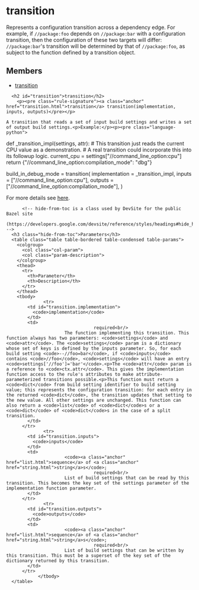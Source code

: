 <html devsite>
<head>
  <meta name="project_path" value="/_project.yaml">
  <meta name="book_path" value="/versions/6.0.0/_book.yaml">
</head>
<body>

<h1 class="page-title" id="modules.transition">transition</h1>

<!-- {% raw %} -->

<p>Represents a configuration transition across a dependency edge. For example, if <code>//package:foo</code> depends on <code>//package:bar</code> with a configuration transition, then the configuration of these two targets will differ: <code>//package:bar</code>'s transition will be determined by that of <code>//package:foo</code>, as subject to the function defined by a transition object.

<h2>Members</h2>
<ul>
    <li>
    <a href="#transition">transition</a>
  </li>
  </ul>

      <h2 id="transition">transition</h2>
        <p><pre class="rule-signature"><a class="anchor" href="transition.html">transition</a> transition(implementation, inputs, outputs)</pre></p>

    A transition that reads a set of input build settings and writes a set of output build settings.<p>Example:</p><p><pre class="language-python">
def _transition_impl(settings, attr):
    # This transition just reads the current CPU value as a demonstration.
    # A real transition could incorporate this into its followup logic.
    current_cpu = settings["//command_line_option:cpu"]
    return {"//command_line_option:compilation_mode": "dbg"}

build_in_debug_mode = transition(
    implementation = _transition_impl,
    inputs = ["//command_line_option:cpu"],
    outputs = ["//command_line_option:compilation_mode"],
)</pre></p><p>For more details see <a href="https://bazel.build/versions/6.0.0/extending/config#user-defined-transitions">here</a>.</p>

          <!-- hide-from-toc is a class used by DevSite for the public Bazel site
      (https://developers.google.com/devsite/reference/styles/headings#hide_headings_from_the_toc) -->
      <h3 class="hide-from-toc">Parameters</h3>
      <table class="table table-bordered table-condensed table-params">
        <colgroup>
          <col class="col-param">
          <col class="param-description">
        </colgroup>
        <thead>
          <tr>
            <th>Parameter</th>
            <th>Description</th>
          </tr>
        </thead>
        <tbody>
                  <tr>
            <td id="transition.implementation">
              <code>implementation</code>
            </td>
            <td>
                                     required<br/>
                          The function implementing this transition. This function always has two parameters: <code>settings</code> and <code>attr</code>. The <code>settings</code> param is a dictionary whose set of keys is defined by the inputs parameter. So, for each build setting <code>--//foo=bar</code>, if <code>inputs</code> contains <code>//foo</code>, <code>settings</code> will have an entry <code>settings['//foo']='bar'</code>.<p>The <code>attr</code> param is a reference to <code>ctx.attr</code>. This gives the implementation function access to the rule's attributes to make attribute-parameterized transitions possible.<p>This function must return a <code>dict</code> from build setting identifier to build setting value; this represents the configuration transition: for each entry in the returned <code>dict</code>, the transition updates that setting to the new value. All other settings are unchanged. This function can also return a <code>list</code> of <code>dict</code>s or a <code>dict</code> of <code>dict</code>s in the case of a split transition.
            </td>
          </tr>
                  <tr>
            <td id="transition.inputs">
              <code>inputs</code>
            </td>
            <td>
                          <code><a class="anchor" href="list.html">sequence</a> of <a class="anchor" href="string.html">string</a>s</code>;
                                     required<br/>
                          List of build settings that can be read by this transition. This becomes the key set of the settings parameter of the implementation function parameter.
            </td>
          </tr>
                  <tr>
            <td id="transition.outputs">
              <code>outputs</code>
            </td>
            <td>
                          <code><a class="anchor" href="list.html">sequence</a> of <a class="anchor" href="string.html">string</a>s</code>;
                                     required<br/>
                          List of build settings that can be written by this transition. This must be a superset of the key set of the dictionary returned by this transition.
            </td>
          </tr>
                </tbody>
      </table>


</body>
</html>

<!-- {% endraw %} -->
